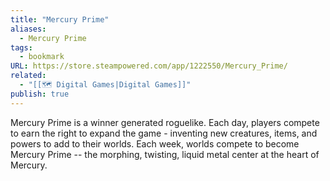 ```yaml
---
title: "Mercury Prime"
aliases:
  - Mercury Prime
tags:
  - bookmark
URL: https://store.steampowered.com/app/1222550/Mercury_Prime/
related:
  - "[[🗺️ Digital Games|Digital Games]]"
publish: true
---
```




Mercury Prime is a winner generated roguelike. Each day, players compete to earn the right to expand the game - inventing new creatures, items, and powers to add to their worlds. Each week, worlds compete to become Mercury Prime -- the morphing, twisting, liquid metal center at the heart of Mercury.

